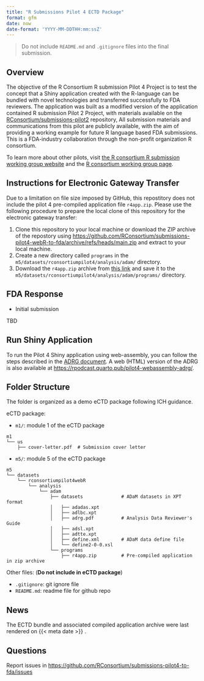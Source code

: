```yaml
---
title: "R Submissions Pilot 4 ECTD Package"
format: gfm
date: now
date-format: 'YYYY-MM-DDTHH:mm:ssZ'
---
```


> Do not include `README.md` and `.gitignore` files into the final submission. 

## Overview

The objective of the R Consortium R submission Pilot 4 Project is to test the concept that a Shiny application created with the R-language can be bundled with novel technologies and transferred successfully to FDA reviewers. The application was built as a modified version of the application contained R submission Pilot 2 Project, with materials available on the [RConsortium/submissions-pilot2](https://github.com/RConsortium/submissions-pilot2) repository, All submission materials and communications from this pilot are publicly available, with the aim of providing a working example for future R language based FDA submissions. This is a FDA-industry collaboration through the non-profit organization R consortium.

To learn more about other pilots, visit [the R consortium R submission working group website](https://rconsortium.github.io/submissions-wg/) and the [R consortium working group page](https://www.r-consortium.org/projects/isc-working-groups).

## Instructions for Electronic Gateway Transfer

Due to a limitation on file size imposed by GitHub, this repostitory does not include the pilot 4 pre-compiled application file `r4app.zip`. Please use the following procedure to prepare the local clone of this repository for the electronic gateway transfer:

1. Clone this repository to your local machine or download the ZIP archive of the repostory using <https://github.com/RConsortium/submissions-pilot4-webR-to-fda/archive/refs/heads/main.zip> and extract to your local machine. 
2. Create a new directory called `programs` in the `m5/datasets/rconsortiumpilot4/analysis/adam/` directory.
3. Download the `r4app.zip` archive from [this link](https://rsubmission-draft.us-east-1.linodeobjects.com/r4app.zip) and save it to the `m5/datasets/rconsortiumpilot4/analysis/adam/programs/` directory.

## FDA Response 

- Initial submission

TBD
  
## Run Shiny Application

To run the Pilot 4 Shiny application using web-assembly, you can follow the steps described in the [ADRG document](https://rsubmission-draft.us-east-1.linodeobjects.com/adrg-quarto-pdf.pdf). A web (HTML) version of the ADRG is also available at <https://rpodcast.quarto.pub/pilot4-webassembly-adrg/>.

## Folder Structure 

The folder is organized as a demo eCTD package following ICH guidance. 

eCTD package: 

- `m1/`: module 1 of the eCTD package

```
m1
└── us
    ├── cover-letter.pdf  # Submission cover letter
```

- `m5/`: module 5 of the eCTD package

```
m5
└── datasets
    └── rconsortiumpilot4webR
        └── analysis
            └── adam
                ├── datasets              # ADaM datasets in XPT format
                │   ├── adadas.xpt
                │   ├── adlbc.xpt
                │   ├── adrg.pdf          # Analysis Data Reviewer's Guide
                │   ├── adsl.xpt
                │   ├── adtte.xpt
                │   ├── define.xml        # ADaM data define file
                │   └── define2-0-0.xsl
                └── programs
                    ├── r4app.zip         # Pre-compiled application in zip archive
```
Other files: (**Do not include in eCTD package**)

- `.gitignore`: git ignore file
- `README.md`: readme file for github repo

## News

The ECTD bundle and associated compiled application archive were last rendered on {{< meta date >}} .

## Questions 

Report issues in <https://github.com/RConsortium/submissions-pilot4-to-fda/issues>
